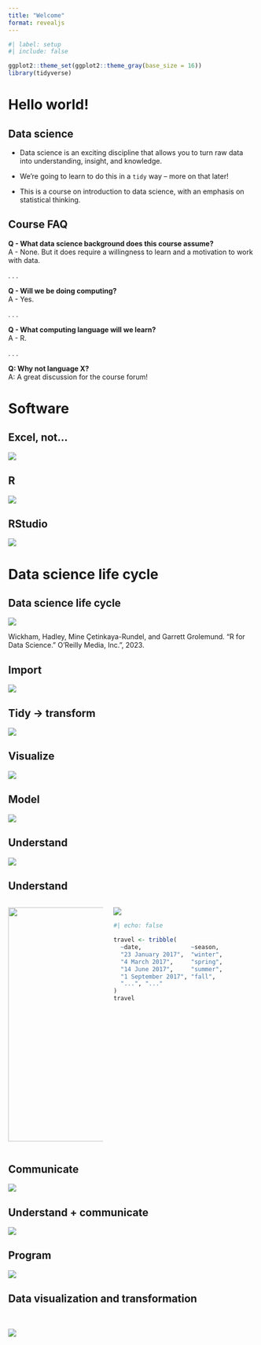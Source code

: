 ```yaml
---
title: "Welcome"
format: revealjs
---
```


```r
#| label: setup
#| include: false

ggplot2::theme_set(ggplot2::theme_gray(base_size = 16))
library(tidyverse)
```

# Hello world!

## Data science

-   Data science is an exciting discipline that allows you to turn raw data into understanding, insight, and knowledge.

-   We're going to learn to do this in a `tidy` way -- more on that later!

-   This is a course on introduction to data science, with an emphasis on statistical thinking.

## Course FAQ

**Q - What data science background does this course assume?**\
A - None.
But it does require a willingness to learn and a motivation to work with data.

. . .

**Q - Will we be doing computing?**\
A - Yes.

. . .

**Q - What computing language will we learn?**\
A - R.

. . .

**Q: Why not language X?**\
A: A great discussion for the course forum!

# Software

## Excel, not...

![](images/excel.png){fig-align="center"}

## R

![](images/r.png){fig-align="center"}

## RStudio

![](images/rstudio.png){fig-align="center"}

# Data science life cycle

## Data science life cycle

![](images/data-science-cycle/data-science-cycle.001.png){fig-align="center"}

::: aside
Wickham, Hadley, Mine Çetinkaya-Rundel, and Garrett Grolemund.
"R for Data Science." O'Reilly Media, Inc.", 2023.
:::

## Import

![](images/data-science-cycle/data-science-cycle.002.png){fig-align="center"}

## Tidy -\> transform

![](images/data-science-cycle/data-science-cycle.003.png){fig-align="center"}

## Visualize

![](images/data-science-cycle/data-science-cycle.004.png){fig-align="center"}

## Model

![](images/data-science-cycle/data-science-cycle.005.png){fig-align="center"}

## Understand

![](images/data-science-cycle/data-science-cycle.006.png){fig-align="center"}

## Understand

::: columns
::: {.column width="40%"}
![](images/google-trend-index.png){fig-align="center" width="476"}
:::

::: {.column width="60%"}
![](images/data-science-cycle/data-science-cycle.006-cropped.png){fig-align="center"}

::: fragment
```r
#| echo: false

travel <- tribble(
  ~date,              ~season,
  "23 January 2017",  "winter",
  "4 March 2017",     "spring",
  "14 June 2017",     "summer",
  "1 September 2017", "fall",
  "...", "..."
)
travel
```
:::
:::
:::

## Communicate

![](images/data-science-cycle/data-science-cycle.007.png){fig-align="center"}

## Understand + communicate

![](images/data-science-cycle/data-science-cycle.008.png){fig-align="center"}

## Program

![](images/data-science-cycle/data-science-cycle.009.png){fig-align="center"}

## Data visualization and transformation

<br>

![](images/data-science-cycle/data-science-cycle.010-cropped.png){fig-align="center"}
